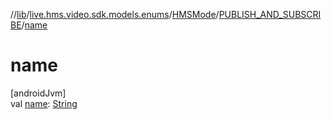 //[lib](../../../../index)/[live.hms.video.sdk.models.enums](../../index)/[HMSMode](../index)/[PUBLISH_AND_SUBSCRIBE](index)/[name](name)

# name

[androidJvm]\
val [name](name): [String](https://kotlinlang.org/api/latest/jvm/stdlib/kotlin/-string/index.html)
